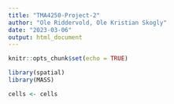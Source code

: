 ```yaml
---
title: "TMA4250-Project-2"
author: "Ole Riddervold, Ole Kristian Skogly"
date: "2023-03-06"
output: html_document
---
```


```r
knitr::opts_chunk$set(echo = TRUE)

library(spatial)
library(MASS)
```

```r
cells <- cells
```

